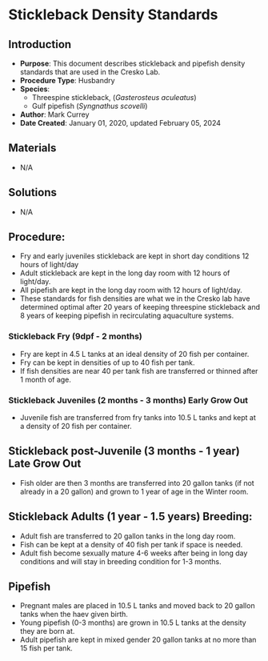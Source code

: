 # Stickleback Density Standards {#sec-husbandry-stickle_density}

## Introduction

-   **Purpose**: This document describes stickleback and pipefish density standards that are used in the Cresko Lab.
-   **Procedure Type**: Husbandry
-   **Species**:
    -   Threespine stickleback, (*Gasterosteus aculeatus*)
    -   Gulf pipefish (*Syngnathus scovelli*)
-   **Author**: Mark Currey\
-   **Date Created**: January 01, 2020, updated February 05, 2024

## Materials

-   N/A

## Solutions

-   N/A

## Procedure:

::: {.callout-note title="NOTES"}
-   Fry and early juveniles stickleback are kept in short day conditions 12 hours of light/day
-   Adult stickleback are kept in the long day room with 12 hours of light/day.
-   All pipefish are kept in the long day room with 12 hours of light/day.
-   These standards for fish densities are what we in the Cresko lab have determined optimal after 20 years of keeping threespine stickleback and 8 years of keeping pipefish in recirculating aquaculture systems.
:::

### Stickleback Fry (9dpf - 2 months)

-   Fry are kept in 4.5 L tanks at an ideal density of 20 fish per container.
-   Fry can be kept in densities of up to 40 fish per tank.
-   If fish densities are near 40 per tank fish are transferred or thinned after 1 month of age.

### Stickleback Juveniles (2 months - 3 months) Early Grow Out

-   Juvenile fish are transferred from fry tanks into 10.5 L tanks and kept at a density of 20 fish per container.

## Stickleback post-Juvenile (3 months - 1 year) Late Grow Out

-   Fish older are then 3 months are transferred into 20 gallon tanks (if not already in a 20 gallon) and grown to 1 year of age in the Winter room.

## Stickleback Adults (1 year - 1.5 years) Breeding:

-   Adult fish are transferred to 20 gallon tanks in the long day room.
-   Fish can be kept at a density of 40 fish per tank if space is needed.
-   Adult fish become sexually mature 4-6 weeks after being in long day conditions and will stay in breeding condition for 1-3 months.

## Pipefish

-   Pregnant males are placed in 10.5 L tanks and moved back to 20 gallon tanks when the haev given birth.
-   Young pipefish (0-3 months) are grown in 10.5 L tanks at the density they are born at.
-   Adult pipefish are kept in mixed gender 20 gallon tanks at no more than 15 fish per tank.
